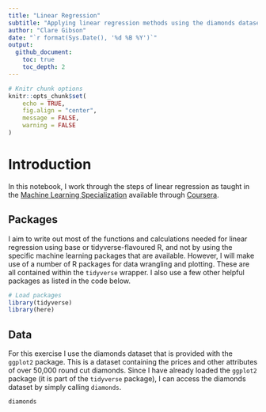 ```yaml
---
title: "Linear Regression"
subtitle: "Applying linear regression methods using the diamonds dataset"
author: "Clare Gibson"
date: "`r format(Sys.Date(), '%d %B %Y')`"
output:
  github_document:
    toc: true
    toc_depth: 2
---
```


```r
# Knitr chunk options
knitr::opts_chunk$set(
	echo = TRUE,
	fig.align = "center",
	message = FALSE,
	warning = FALSE
)
```

# Introduction
In this notebook, I work through the steps of linear regression as taught in the [Machine Learning Specialization](https://www.coursera.org/specializations/machine-learning-introduction) available through [Coursera](https://coursera.org).

## Packages
I aim to write out most of the functions and calculations needed for linear regression using base or tidyverse-flavoured R, and not by using the specific machine learning packages that are available. However, I will make use of a number of R packages for data wrangling and plotting. These are all contained within the `tidyverse` wrapper. I also use a few other helpful packages as listed in the code below.

```r
# Load packages
library(tidyverse)
library(here)
```

## Data
For this exercise I use the diamonds dataset that is provided with the `ggplot2` package. This is a dataset containing the prices and other attributes of over 50,000 round cut diamonds. Since I have already loaded the `ggplot2` package (it is part of the `tidyverse` package), I can access the diamonds dataset by simply calling `diamonds`.

```r
diamonds
```

